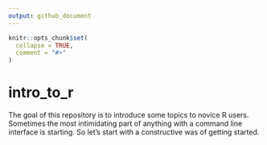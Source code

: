 ```yaml
---
output: github_document
---
```


<!-- README.md is generated from README.Rmd. Please edit that file -->

```r
knitr::opts_chunk$set(
  collapse = TRUE,
  comment = "#>"
)
```
# intro_to_r

The goal of this repository is to introduce some topics to novice R users. Sometimes the most intimidating part of anything with a command line interface is starting. So let's start with a constructive was of getting started.

